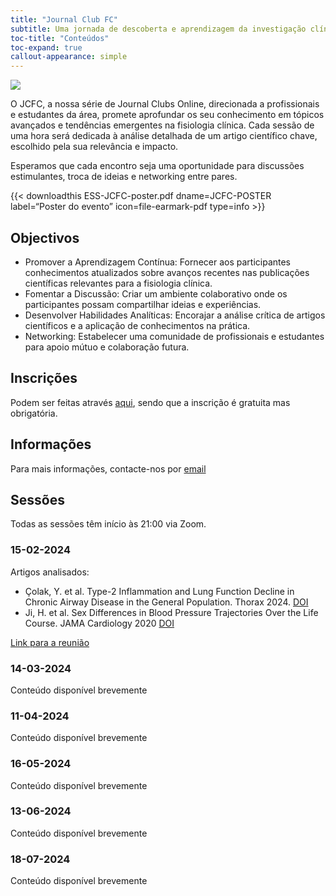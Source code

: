```yaml
---
title: "Journal Club FC"
subtitle: Uma jornada de descoberta e aprendizagem da investigação clínica mais relevante em fisiologia clínica!
toc-title: "Conteúdos"
toc-expand: true
callout-appearance: simple
---
```


![](ESS-JCFC-header.jpg)

O JCFC, a nossa série de Journal Clubs Online, direcionada a profissionais e estudantes da área, promete aprofundar os seu conhecimento em tópicos avançados e tendências emergentes na fisiologia clínica. 
Cada sessão de uma hora será dedicada à análise detalhada de um artigo científico chave, escolhido pela sua relevância e impacto. 

Esperamos que cada encontro seja uma oportunidade para discussões estimulantes, troca de ideias e networking entre pares.

{{< downloadthis ESS-JCFC-poster.pdf dname=JCFC-POSTER label="Poster do evento" icon=file-earmark-pdf type=info >}}

## Objectivos

- Promover a Aprendizagem Contínua: Fornecer aos participantes conhecimentos atualizados sobre avanços recentes nas publicações científicas relevantes para a fisiologia clínica.
- Fomentar a Discussão: Criar um ambiente colaborativo onde os participantes possam compartilhar ideias e experiências.
- Desenvolver Habilidades Analíticas: Encorajar a análise crítica de artigos científicos e a aplicação de conhecimentos na prática.
- Networking: Estabelecer uma comunidade de profissionais e estudantes para apoio mútuo e colaboração futura.

## Inscrições

Podem ser feitas através [aqui](https://formacao.ess.ipp.pt/v1/principal/home/index.php?page=verForm&id=2342), sendo que a inscrição é gratuita mas obrigatória.

::: {.callout-note}
## Informações
Para mais informações, contacte-nos por [email](mailto:mail@fisiologiaclinica.eu)
:::


## Sessões

Todas as sessões têm início às 21:00 via Zoom.

### 15-02-2024

Artigos analisados:

- Çolak, Y. et al. Type-2 Inflammation and Lung Function Decline in Chronic Airway Disease in the General Population. Thorax 2024. [DOI](https://doi.org/10.1136/thorax-2023-220972)
- Ji, H. et al. Sex Differences in Blood Pressure Trajectories Over the Life Course. JAMA Cardiology 2020 [DOI](https://doi.org/10.1001/jamacardio.2019.5306)

[Link para a reunião](https://videoconf-colibri.zoom.us/j/92353423700?pwd=N1UwcE5iR0tMUWhJd3pGRUJyeVkrdz09) 

### 14-03-2024

Conteúdo disponível brevemente

### 11-04-2024

Conteúdo disponível brevemente

### 16-05-2024

Conteúdo disponível brevemente

### 13-06-2024

Conteúdo disponível brevemente

### 18-07-2024

Conteúdo disponível brevemente
